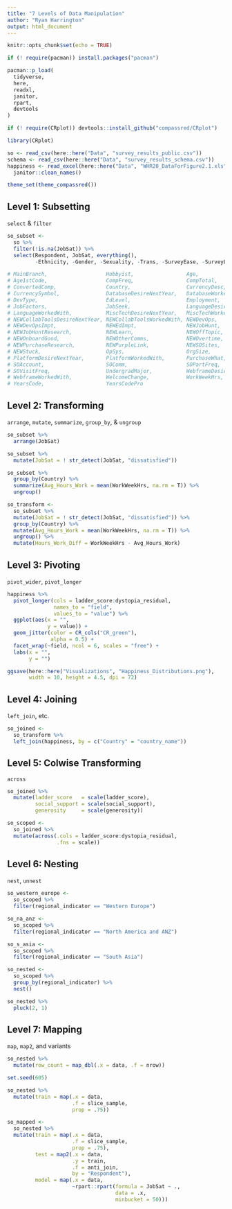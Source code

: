 ```yaml
---
title: "7 Levels of Data Manipulation"
author: "Ryan Harrington"
output: html_document
---
```


```r
knitr::opts_chunk$set(echo = TRUE)
```

```r
if (! require(pacman)) install.packages("pacman")

pacman::p_load(
  tidyverse,
  here,
  readxl,
  janitor,
  rpart,
  devtools
)

if (! require(CRplot)) devtools::install_github("compassred/CRplot")

library(CRplot)
```

```r
so <- read_csv(here::here("Data", "survey_results_public.csv"))
schema <- read_csv(here::here("Data", "survey_results_schema.csv"))
happiness <- read_excel(here::here("Data", "WHR20_DataForFigure2.1.xls")) %>% 
  janitor::clean_names()

theme_set(theme_compassred())
```

## Level 1: Subsetting
`select` & `filter`

```r
so_subset <- 
  so %>% 
  filter(!is.na(JobSat)) %>% 
  select(Respondent, JobSat, everything(), 
         -Ethnicity, -Gender, -Sexuality, -Trans, -SurveyEase, -SurveyLength)

# MainBranch,                   Hobbyist,                 Age, 
# Age1stCode,                   CompFreq,                 CompTotal, 
# ConvertedComp,                Country,                  CurrencyDesc, 
# CurrencySymbol,               DatabaseDesireNextYear,   DatabaseWorkedWith,
# DevType,                      EdLevel,                  Employment,
# JobFactors,                   JobSeek,                  LanguageDesireNextYear, 
# LanguageWorkedWith,           MiscTechDesireNextYear,   MiscTechWorkedWith, 
# NEWCollabToolsDesireNextYear, NEWCollabToolsWorkedWith, NEWDevOps, 
# NEWDevOpsImpt,                NEWEdImpt,                NEWJobHunt, 
# NEWJobHuntResearch,           NEWLearn,                 NEWOffTopic,
# NEWOnboardGood,               NEWOtherComms,            NEWOvertime, 
# NEWPurchaseResearch,          NEWPurpleLink,            NEWSOSites, 
# NEWStuck,                     OpSys,                    OrgSize, 
# PlatformDesireNextYear,       PlatformWorkedWith,       PurchaseWhat,    
# SOAccount,                    SOComm,                   SOPartFreq,
# SOVisitFreq,                  UndergradMajor,           WebframeDesireNextYear,
# WebframeWorkedWith,           WelcomeChange,            WorkWeekHrs,
# YearsCode,                    YearsCodePro
```

## Level 2: Transforming
`arrange`, `mutate`, `summarize`, `group_by`, & `ungroup`

```r
so_subset %>% 
  arrange(JobSat)
```


```r
so_subset %>% 
  mutate(JobSat = ! str_detect(JobSat, "dissatisfied"))
```

```r
so_subset %>% 
  group_by(Country) %>% 
  summarize(Avg_Hours_Work = mean(WorkWeekHrs, na.rm = T)) %>% 
  ungroup()
```

```r
so_transform <- 
  so_subset %>% 
  mutate(JobSat = ! str_detect(JobSat, "dissatisfied")) %>% 
  group_by(Country) %>% 
  mutate(Avg_Hours_Work = mean(WorkWeekHrs, na.rm = T)) %>% 
  ungroup() %>% 
  mutate(Hours_Work_Diff = WorkWeekHrs - Avg_Hours_Work)
```


## Level 3: Pivoting
`pivot_wider`, `pivot_longer`

```r
happiness %>% 
  pivot_longer(cols = ladder_score:dystopia_residual,
               names_to = "field",
               values_to = "value") %>% 
  ggplot(aes(x = "",
             y = value)) +
  geom_jitter(color = CR_cols("CR_green"),
              alpha = 0.5) +
  facet_wrap(~field, ncol = 6, scales = "free") +
  labs(x = "",
       y = "")

ggsave(here::here("Visualizations", "Happiness_Distributions.png"),
       width = 10, height = 4.5, dpi = 72)
```


## Level 4: Joining
`left_join`, etc.

```r
so_joined <- 
  so_transform %>% 
  left_join(happiness, by = c("Country" = "country_name"))
```


## Level 5: Colwise Transforming 
`across`

```r
so_joined %>% 
  mutate(ladder_score   = scale(ladder_score),
         social_support = scale(social_support),
         generosity     = scale(generosity))
```

```r
so_scoped <- 
  so_joined %>% 
  mutate(across(.cols = ladder_score:dystopia_residual, 
                .fns = scale))
```

## Level 6: Nesting
`nest`, `unnest`

```r
so_western_europe <- 
  so_scoped %>% 
  filter(regional_indicator == "Western Europe")

so_na_anz <- 
  so_scoped %>% 
  filter(regional_indicator == "North America and ANZ")

so_s_asia <- 
  so_scoped %>% 
  filter(regional_indicator == "South Asia")
```

```r
so_nested <- 
  so_scoped %>% 
  group_by(regional_indicator) %>% 
  nest()
```

```r
so_nested %>% 
  pluck(2, 1)
```

## Level 7: Mapping
`map`, `map2`, and variants

```r
so_nested %>% 
  mutate(row_count = map_dbl(.x = data, .f = nrow))
```

```r
set.seed(605)

so_nested %>% 
  mutate(train = map(.x = data, 
                     .f = slice_sample, 
                     prop = .75))
```


```r
so_mapped <- 
  so_nested %>% 
  mutate(train = map(.x = data, 
                     .f = slice_sample, 
                     prop = .75),
         test = map2(.x = data, 
                     .y = train, 
                     .f = anti_join, 
                     by = "Respondent"),
         model = map(.x = data, 
                     ~rpart::rpart(formula = JobSat ~ ., 
                                   data = .x, 
                                   minbucket = 50)))
```
